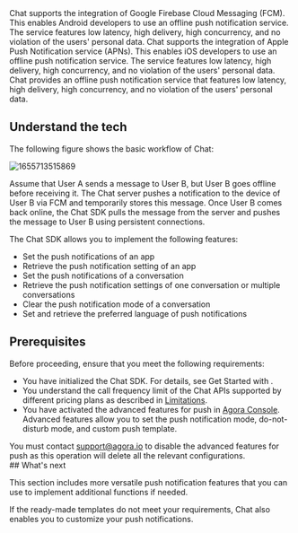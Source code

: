 
<PlatformWrapper notAllowed="unity">
<PlatformWrapper notAllowed="windows">


<PlatformWrapper notAllowed="ios">
<PlatformWrapper notAllowed="web">
Chat supports the integration of Google Firebase Cloud Messaging (FCM). This enables Android developers to use an offline push notification service. The service features low latency, high delivery, high concurrency, and no violation of the users' personal data.
</PlatformWrapper>
</PlatformWrapper>

<PlatformWrapper platform="ios">
Chat supports the integration of Apple Push Notification service (APNs). This enables iOS developers to use an offline push notification service. The service features low latency, high delivery, high concurrency, and no violation of the users' personal data.
</PlatformWrapper>

<PlatformWrapper platform="web">
Chat provides an offline push notification service that features low latency, high delivery, high concurrency, and no violation of the users' personal data.
</PlatformWrapper>

## Understand the tech

<PlatformWrapper notAllowed="web">
The following figure shows the basic workflow of Chat:

![1655713515869](https://web-cdn.agora.io/docs-files/1655713515869)

Assume that User A sends a message to User B, but User B goes offline before receiving it. The Chat server pushes a notification to the device of User B via FCM and temporarily stores this message. Once User B comes back online, the Chat SDK pulls the message from the server and pushes the message to User B using persistent connections.
</PlatformWrapper>

<PlatformWrapper platform="web">
The Chat SDK allows you to implement the following features:

- Set the push notifications of an app
- Retrieve the push notification setting of an app
- Set the push notifications of a conversation
- Retrieve the push notification settings of one conversation or multiple conversations
- Clear the push notification mode of a conversation
- Set and retrieve the preferred language of push notifications
</PlatformWrapper>

## Prerequisites

Before proceeding, ensure that you meet the following requirements:
- You have initialized the Chat SDK. For details, see <Link to="../get-started/get-started-sdk?platform={{platform.PATH}}">Get Started with <Vpl k="NAME" /></Link>.
- You understand the call frequency limit of the Chat APIs supported by different pricing plans as described in [Limitations](../reference/limitations).
- You have activated the advanced features for push in [Agora Console](https://console.agora.io/). Advanced features allow you to set the push notification mode, do-not-disturb mode, and custom push template.
<div class="alert note">You must contact <a href="mailto:support@agora.io">support@agora.io</a> to disable the advanced features for push as this operation will delete all the relevant configurations.</div>


<ProjectImplement />

<ProjectSetup />

<PlatformWrapper notAllowed="react-native">
## What's next

This section includes more versatile push notification features that you can use to implement additional functions if needed.

If the ready-made templates do not meet your requirements, Chat also enables you to customize your push notifications.

<WhatsNext />
</PlatformWrapper>

</PlatformWrapper>
</PlatformWrapper>